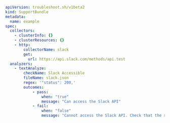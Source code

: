 ```yaml
apiVersion: troubleshoot.sh/v1beta2
kind: SupportBundle
metadata:
  name: example
spec:
  collectors:      
    - clusterInfo: {}
    - clusterResources: {}
    - http:
        collectorName: slack
        get:
          url: https://api.slack.com/methods/api.test
  analyzers:      
    - textAnalyze:
        checkName: Slack Accessible
        fileName: slack.json
        regex: '"status": 200,'
        outcomes:
            - pass:
                when: "true"
                message: "Can access the Slack API"
            - fail:
                when: "false"
                message: "Cannot access the Slack API. Check that the server can reach the internet and check [status.slack.com](https://status.slack.com)."
```